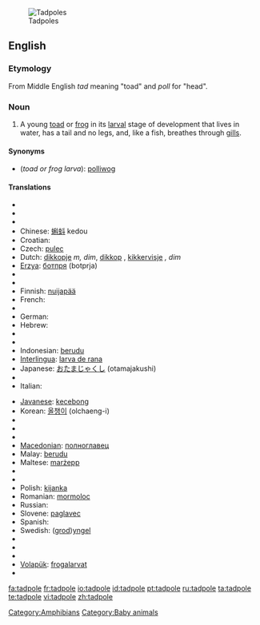 [[Image:Tadpoles 10 days.jpg|thumb|Tadpoles]]
==English==
{{wikipedia}}
===Etymology===
From Middle English ''tad'' meaning "toad" and ''poll'' for "head".

===Noun===
{{en-noun}}

# A young [[toad]] or [[frog]] in its [[larval]] stage of development that lives in water, has a tail and no legs, and, like a fish, breathes through [[gill]]s.

====Synonyms====
* (''toad or frog larva''): [[polliwog]]

====Translations====
{{trans-top|toad or frog larva}}
* {{trreq|Albanian}}
* {{trreq|Arabic}}
* {{trreq|Armenian}}
* Chinese: [[蝌蚪]] kedou
* Croatian: {{t-|hr|punoglavac|m}}
* Czech: [[pulec]] {{m}}
* Dutch: [[dikkopje]] ''m, dim'', [[dikkop]] {{m}}, [[kikkervisje]] '', dim''
* [[Erzya]]: [[ботпря]] (botprja)
* {{trreq|Esperanto}}
* {{trreq|Estonian}}
* Finnish: [[nuijapää]]
* French: {{t+|fr|têtard|m}}
* {{trreq|Georgian}}
* German: {{t+|de|Kaulquappe|f}}
* Hebrew: {{t-|he|ראשן|alt=רֹאשָׁן|sc=Hebr}}
* {{trreq|Hindi}}
* {{trreq|Hungarian}}
* Indonesian: [[berudu]]
* [[Interlingua]]: [[larva de rana]]
* Japanese: [[おたまじゃくし]] (otamajakushi)
* {{trreq|Icelandic}}
* Italian: {{t+|it|girino|m}}
{{trans-mid}}
* [[Javanese]]: [[kecebong]]
* Korean: [[올챙이]] (olchaeng-i)
* {{trreq|Latin}}
* {{trreq|Latvian}}
* {{trreq|Lithuanian}}
* [[Macedonian]]: [[полноглавец]] {{m}}
* Malay: [[berudu]]
* Maltese: [[marżepp]] {{m}}
* {{trreq|Mongolian}}
* {{trreq|Persian}}
* Polish: [[kijanka]] {{f}}
* Romanian: [[mormoloc]] {{m}}
* Russian: {{t+|ru|головастик|m|tr=golovastik|sc=Cyrl}}
* Slovene: [[paglavec]] {{m}}
* Spanish: {{t+|es|renacuajo}}
* Swedish: ([[grodyngel|grod]])[[yngel]] {{c}}
* {{trreq|Tamil}}
* {{trreq|Thai}}
* {{trreq|Turkish}}
* [[Volapük]]: [[frogalarvat]]
* {{trreq|Welsh}}
{{trans-bottom}}

[[Category:Amphibians]]
[[Category:Baby animals]]

[[fa:tadpole]]
[[fr:tadpole]]
[[io:tadpole]]
[[id:tadpole]]
[[pt:tadpole]]
[[ru:tadpole]]
[[ta:tadpole]]
[[te:tadpole]]
[[vi:tadpole]]
[[zh:tadpole]]